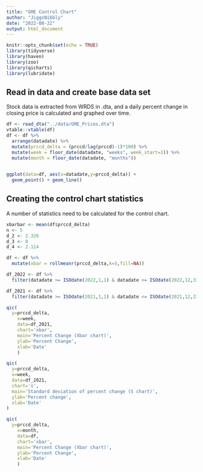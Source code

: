 ```yaml
---
title: "GME Control Chart"
author: "JiggsNibbly"
date: "2022-08-22"
output: html_document
---
```


```r
knitr::opts_chunk$set(echo = TRUE)
library(tidyverse)
library(haven)
library(zoo)
library(qicharts)
library(lubridate)
```

## Read in data and create base data set

Stock data is extracted from WRDS in .dta, and a daily percent change in closing price is
calculated and graphed over time.

```r
df <- read_dta("../data/GME_Prices.dta")
vtable::vtable(df)
df <- df %>%
  arrange(datadate) %>%
  mutate(prccd_delta = (prccd/lag(prccd)-1)*100) %>%
  mutate(week = floor_date(datadate, "weeks", week_start=1)) %>%
  mutate(month = floor_date(datadate, "months"))
  

ggplot(data=df, aes(x=datadate,y=prccd_delta)) +
  geom_point() + geom_line()
```

## Creating the control chart statistics

A number of statistics need to be calculated for the control chart.

```r
xbarbar <- mean(df$prccd_delta)
n <- 5
d_2 <- 2.326
d_3 <- 0
d_4 <- 2.114

df <- df %>%
  mutate(xbar = rollmeanr(prccd_delta,k=5,fill=NA))

df_2022 <- df %>%
  filter(datadate >= ISOdate(2022,1,1) & datadate <= ISOdate(2022,12,31))

df_2021 <- df %>%
  filter(datadate >= ISOdate(2021,1,1) & datadate <= ISOdate(2021,12,31))

qic(
  y=prccd_delta,
    x=week,
    data=df_2021,
    chart='xbar',
    main='Percent Change (Xbar chart)',
    ylab='Percent Change',
    xlab='Date'
    )

qic(
  y=prccd_delta,
  x=week,
  data=df_2021,
  chart='s',
  main='Standard deviation of percent change (S chart)',
  ylab='Percent change',
  xlab='Date'
)

qic(
  y=prccd_delta,
    x=month,
    data=df,
    chart='xbar',
    main='Percent Change (Xbar chart)',
    ylab='Percent Change',
    xlab='Date'
    )
```

